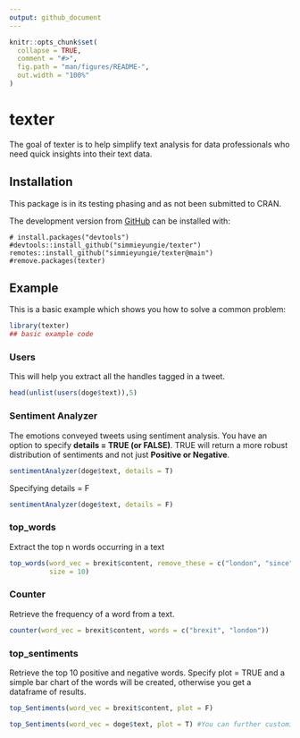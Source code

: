 ```yaml
---
output: github_document
---
```


<!-- README.md is generated from README.Rmd. Please edit that file -->

```r
knitr::opts_chunk$set(
  collapse = TRUE,
  comment = "#>",
  fig.path = "man/figures/README-",
  out.width = "100%"
)
```

# texter

<!-- badges: start -->
<!-- badges: end -->

The goal of texter is to help simplify text analysis for data professionals who need quick insights into their text data.

## Installation
This package is in its testing phasing and as not been submitted to CRAN.
<!-- You can install the released version of texter from [CRAN](https://CRAN.R-project.org) with: -->

<!-- ``` r -->
<!-- install.packages("texter") -->
<!-- ``` -->

The development version from [GitHub](https://github.com/) can be installed with:

```
# install.packages("devtools")
#devtools::install_github("simmieyungie/texter")
remotes::install_github("simmieyungie/texter@main")
#remove.packages(texter)
```
## Example

This is a basic example which shows you how to solve a common problem:

```r
library(texter)
## basic example code
```

### Users
This will help you extract all the handles tagged in a tweet.

```r

head(unlist(users(doge$text)),5)
```

### Sentiment Analyzer
The emotions conveyed tweets using sentiment analysis. You have an option to specify **details = TRUE (or FALSE)**. TRUE will return a more robust distribution of sentiments and not just **Positive or Negative**.

```r
sentimentAnalyzer(doge$text, details = T)
```
Specifying details = F

```r
sentimentAnalyzer(doge$text, details = F)
```

### top_words
Extract the top n words occurring in a text

```r

top_words(word_vec = brexit$content, remove_these = c("london", "since"),
          size = 10)
```

### Counter
Retrieve the frequency of a word from a text.

```r
counter(word_vec = brexit$content, words = c("brexit", "london"))

```


### top_sentiments
Retrieve the top 10 positive and negative words. Specify plot = TRUE and a simple bar chart of the words will be created, otherwise you get a dataframe of results.

```r
top_Sentiments(word_vec = brexit$content, plot = F)
```
```r
top_Sentiments(word_vec = doge$text, plot = T) #You can further customize your plot
```



<!-- ### top_words_retriever -->
<!-- Retrieve the top n words occurring in a rows of data containing a certain word -->
<!-- ```{r} -->
<!-- library(tidyverse) -->
<!-- library(tidytext) -->

<!-- brexit <- read.csv("C:\\Users\\User\\Documents\\Texter\\brexitnews.csv") -->



<!-- top_words_Retriever(word_vec = brexit$content, word_ret = "bitcoin",  -->
<!--                     remove_these = c("bitcoin", "rt"), size = 10) -->


<!-- ``` -->
